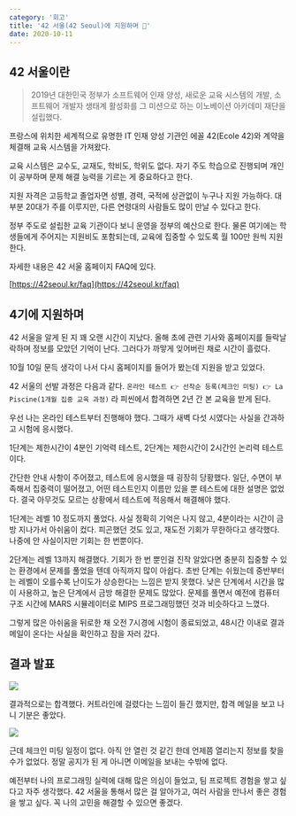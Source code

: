 ```yaml
---
category: '회고'
title: '42 서울(42 Seoul)에 지원하며 📝'
date: 2020-10-11
---
```


## 42 서울이란

> 2019년 대한민국 정부가 소프트웨어 인재 양성, 새로운 교육 시스템의 개발, 소프트웨어 개발자 생태계 활성화를 그 미션으로 하는 이노베이션 아카데미 재단을 설립했다.

프랑스에 위치한 세계적으로 유명한 IT 인재 양성 기관인 에꼴 42(Ecole 42)와 계약을 체결해 교육 시스템을 가져왔다.

교육 시스템은 교수도, 교재도, 학비도, 학위도 없다. 자기 주도 학습으로 진행되며 개인이 공부하며 문제 해결 능력을 기르는 게 중요하다고 한다.

지원 자격은 고등학교 졸업자면 성별, 경력, 국적에 상관없이 누구나 지원 가능하다. 대부분 20대가 주를 이루지만, 다른 연령대의 사람들도 많이 만날 수 있다고 한다.

정부 주도로 설립한 교육 기관이다 보니 운영을 정부의 예산으로 한다. 물론 여기에는 학생들에게 주어지는 지원비도 포함되는데, 교육에 집중할 수 있도록 월 100만 원씩 지원한다.

자세한 내용은 42 서울 홈페이지 FAQ에 있다.

[https://42seoul.kr/faq](https://42seoul.kr/faq)

## 4기에 지원하며

42 서울을 알게 된 지 꽤 오랜 시간이 지났다. 올해 초에 관련 기사와 홈페이지를 들락날락하며 정보를 모았던 기억이 난다. 그러다가 까맣게 잊어버린 채로 시간이 흘렀다.

10월 10일 문득 생각이 나서 다시 홈페이지를 들어가 봤는데 지원을 받고 있었다.

42 서울의 선발 과정은 다음과 같다. `온라인 테스트 👉 선착순 등록(체크인 미팅) 👉 La Piscine(1개월 집중 교육 과정)` 라 피씬에서 합격하면 2년 간 본 교육을 받게 된다.

우선 나는 온라인 테스트부터 진행해야 했다. 그때가 새벽 다섯 시였다는 사실을 간과하고 시험에 응시했다.

1단계는 제한시간이 4분인 기억력 테스트, 2단계는 제한시간이 2시간인 논리력 테스트이다.

간단한 안내 사항이 주어졌고, 테스트에 응시했을 때 굉장히 당황했다. 일단, 수면이 부족해서 집중력이 떨어졌고, 어떤 테스트인지 이름만 있을 뿐 테스트에 대한 설명은 없었다. 결국 아무것도 모르는 상황에서 테스트에 적응해서 해결해야 했다.

1단계는 레벨 10 정도까지 풀었다. 사실 정확히 기억은 나지 않고, 4분이라는 시간이 금방 지나가서 아쉬움이 컸다. 피곤했던 것도 있고, 재도전 기회가 무한하다고 생각했다. 나중에 안 사실이지만 기회는 한 번뿐이다.

2단계는 레벨 13까지 해결했다. 기회가 한 번 뿐인걸 진작 알았다면 충분히 집중할 수 있는 환경에서 문제를 풀었을 텐데 아직까지 많이 아쉽다. 초반 단계는 쉬웠는데 중반부터는 레벨이 오를수록 난이도가 상승한다는 느낌은 받지 못했다. 낮은 단계에서 시간을 많이 사용하고, 높은 단계에서 금방 해결한 문제도 많았다. 문제를 풀면서 예전에 컴퓨터 구조 시간에 MARS 시뮬레이터로 MIPS 프로그래밍했던 것과 비슷하다고 느꼈다.

그렇게 많은 아쉬움을 뒤로한 채 오전 7시경에 시험이 종료되었고, 48시간 이내로 결과 메일이 온다는 사실을 확인하고 잠을 자러 갔다.

## 결과 발표

![](0.png)

결과적으로는 합격했다. 커트라인에 걸렸다는 느낌이 들긴 했지만, 합격 메일을 보고 나니 기분은 좋았다.

![](1.png)

근데 체크인 미팅 일정이 없다. 아직 안 열린 것 같긴 한데 언제쯤 열리는지 정보를 찾을 수가 없었다. 정말 공지가 된 게 아니면 이메일을 보내는 수밖에 없다.

예전부터 나의 프로그래밍 실력에 대해 많은 의심이 들었고, 팀 프로젝트 경험을 쌓고 싶다고 자주 생각했다. 42 서울을 통해서 많은 걸 알아가고, 여러 사람을 만나서 좋은 경험을 쌓고 싶다. 꼭 나의 고민을 해결할 수 있으면 좋겠다.
